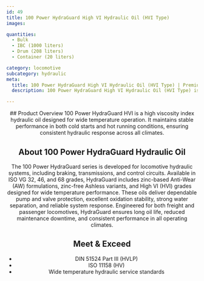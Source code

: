```yaml
---
id: 49
title: 100 Power HydraGuard High VI Hydraulic Oil (HVI Type)
images:

quantities:
  - Bulk
  - IBC (1000 liters)
  - Drum (208 liters)
  - Container (20 liters)

category: locomotive
subcategory: hydraulic
meta:
  title: 100 Power HydraGuard High VI Hydraulic Oil (HVI Type) | Premium Locomotive Hydraulic Oil
  description: 100 Power HydraGuard High VI Hydraulic Oil (HVI Type) is a high-performance hydraulic lubricant for locomotive systems, including braking, transmissions, and control circuits. With a high viscosity index, it delivers stable performance across wide temperature ranges, exceptional anti-wear protection, oxidation stability, water separation, and reliable system response. Meets DIN 51524 Part III, ISO 11158, and wide temperature hydraulic service standards for long oil life and dependable performance in freight and passenger locomotives.

---
```


<Header>
  ## Product Overview
100 Power HydraGuard HVI is a high viscosity index hydraulic oil
designed for wide temperature operation. It maintains stable
performance in both cold starts and hot running conditions,
ensuring consistent hydraulic response across all climates.

  ## About 100 Power HydraGuard Hydraulic Oil
  The 100 Power HydraGuard series is developed for locomotive hydraulic systems, including braking, transmissions, and control circuits. Available in ISO VG 32, 46, and 68 grades, HydraGuard includes zinc-based Anti-Wear (AW) formulations, zinc-free Ashless variants, and High VI (HVI) grades designed for wide temperature performance. These oils deliver dependable pump and valve protection, excellent oxidation stability, strong water separation, and reliable system response. Engineered for both freight and passenger locomotives, HydraGuard ensures long oil life, reduced maintenance downtime, and consistent performance in all operating climates.

  ## Meet & Exceed
  - DIN 51524 Part III (HVLP)
  - ISO 11158 (HV)
  - Wide temperature hydraulic service standards

</Header>
